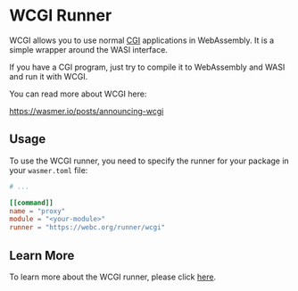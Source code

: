 # WCGI Runner

WCGI allows you to use normal [CGI](https://en.wikipedia.org/wiki/Common_Gateway_Interface) applications in WebAssembly.
It is a simple wrapper around the WASI interface.

If you have a CGI program, just try to compile it to WebAssembly and WASI and run it with WCGI.

You can read more about WCGI here:

https://wasmer.io/posts/announcing-wcgi

## Usage

To use the WCGI runner, you need to specify the runner for your package in your `wasmer.toml` file:

```toml filename="wasmer.toml" copy
# ...

[[command]]
name = "proxy"
module = "<your-module>"
runner = "https://webc.org/runner/wcgi"
```

## Learn More

To learn more about the WCGI runner, please click [here](https://docs.rs/webc/latest/webc/metadata/annotations/constant.WCGI_RUNNER_URI.html).

